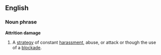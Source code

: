 ==English==
===Noun phrase===
'''Attrition damage'''
# A [[strategy]] of constant [[harassment]], abuse, or attack or though the use of a [[blockade]].